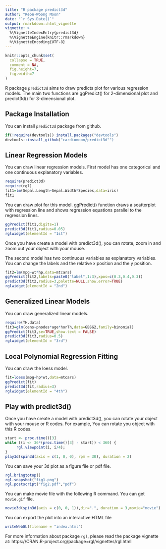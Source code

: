 ```yaml
---
title: "R package predict3d"
author: "Keon-Woong Moon"
date: "`r Sys.Date()`"
output: rmarkdown::html_vignette
vignette: >
  %\VignetteIndexEntry{predict3d}
  %\VignetteEngine{knitr::rmarkdown}
  %\VignetteEncoding{UTF-8}
---
```


```r
knitr::opts_chunk$set(
  collapse = TRUE,
  comment = NA,
  fig.height=7,
  fig.width=7
)
```

R package `predict3d` aims to draw predicts plot for various regression models. The main two functions are ggPredict() for 2-dimensional plot and predict3d() for 3-dimensional plot.

## Package Installation

You can install `predict3d` package from github.

```r
if(!require(devtools)) install.packages("devtools")
devtools::install_github("cardiomoon/predict3d"")
```

## Linear Regression Models

You can draw linear regression models. First model has one categorical and one continuous explanatory variables.

```r
require(predict3d)
require(rgl)
fit1=lm(Sepal.Length~Sepal.Width*Species,data=iris)
fit1
```

You can draw plot for this model. ggPredict() function draws a scatterplot with regression line and shows regression equations parallel to the regression lines.

```r
ggPredict(fit1,digits=1)
predict3d(fit1,radius=0.05)
rglwidget(elementId = "1st")
```

Once you have create a model with predict3d(), you can rotate, zoom in and zoom out your object with your mouse.

The second model has two continuous variables as explanatory variables. You can change the labels and the relative x position and the y position.

```r
fit2=lm(mpg~wt*hp,data=mtcars)
ggPredict(fit2,labels=paste0("label",1:3),xpos=c(0.3,0.4,0.3))
predict3d(fit2,radius=3,palette=NULL,show.error=TRUE)
rglwidget(elementId = "2nd")

```

## Generalized Linear Models

You can draw generalized linear models.

```r
require(TH.data)
fit3=glm(cens~pnodes*age*horTh,data=GBSG2,family=binomial)
ggPredict(fit3,se=TRUE,show.text = FALSE)
predict3d(fit3,radius=0.5)
rglwidget(elementId = "3rd")
```

## Local Polynomial Regression Fitting

You can draw the loess model.

```r
fit=loess(mpg~hp*wt,data=mtcars)
ggPredict(fit)
predict3d(fit,radius=3)
rglwidget(elementId = "4th")
```

## Play with predict3d()

Once you have create a model with predict3d(), you can rotate your object with your mouse or R codes. For example, You can rotate you object with this R codes.

```r
start <- proc.time()[3]
while ((i <- 36*(proc.time()[3] - start)) < 360) {
     rgl.viewpoint(i, i/4); 
}
play3d(spin3d(axis = c(1, 0, 0), rpm = 30), duration = 2)
```

You can save your 3d plot as a figure file or pdf file.

```r
rgl.bringtotop()
rgl.snapshot("fig1.png")               
rgl.postscript("fig2.pdf","pdf")
```

You can make movie file with the following R command. You can get `movie.gif` file.

```r
movie3d(spin3d(axis = c(0, 0, 1)),dir=".", duration = 3,movie="movie")
```

You can export the plot into an interactive HTML file

```r
writeWebGL(filename = "index.html")
```


For more information about package `rgl`, please read the package vignette at: https://CRAN.R-project.org/package=rgl/vignettes/rgl.html


